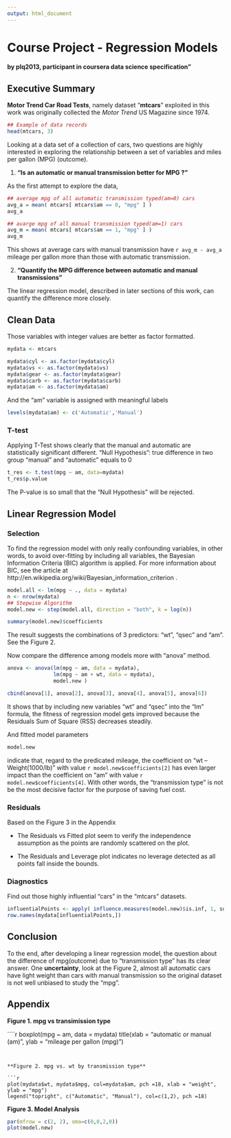 ```yaml
---
output: html_document
---
```


Course Project - Regression Models
=========================================================
#### by plq2013, participant in coursera data science specification"

## Executive Summary

__Motor Trend Car Road Tests__, namely dataset "__mtcars__" exploited in this work was originally collected the _Motor Trend_ US Magazine since 1974.

```r
## Example of data records
head(mtcars, 3)
```

Looking at a data set of a collection of cars, two questions are highly interested in exploring the relationship between a set of variables and miles per gallon (MPG) (outcome). 

1. __"Is an automatic or manual transmission better for MPG ?"__

As the first attempt to explore the data,
```r
## average mpg of all automatic transmission typed(am=0) cars
avg_a = mean( mtcars[ mtcars$am == 0, "mpg" ] )
avg_a

## avarge mpg of all manual transmission typed(am=1) cars
avg_m = mean( mtcars[ mtcars$am == 1, "mpg" ] )
avg_m
```
This shows at average cars with manual transmission have `r avg_m - avg_a` mileage per gallon more than those with automatic transmission. 

2. __"Quantify the MPG difference between automatic and manual transmissions"__

The linear regression model, described in later sections of this work, can quantify the difference more closely.


## Clean Data

Those variables with integer values are better as factor formatted.

```r
mydata <- mtcars

mydata$cyl <- as.factor(mydata$cyl)
mydata$vs <- as.factor(mydata$vs)
mydata$gear <- as.factor(mydata$gear)
mydata$carb <- as.factor(mydata$carb)
mydata$am <- as.factor(mydata$am)
```

And the "am" variable is assigned with meaningful labels
```r
levels(mydata$am) <- c('Automatic','Manual')
```


### T-test
Applying T-Test shows clearly that the manual and automatic are statistically significant different.
"Null Hypothesis": true difference in two group "manual" and "automatic" equals to 0
```r
t_res <- t.test(mpg ~ am, data=mydata)
t_res$p.value
```
The P-value is so small that the "Null Hypothesis" will be rejected.

## Linear Regression Model

### Selection 
To find the regression model with only really confounding variables, in other words, to avoid over-fitting by including all variables, the Bayesian Information Criteria (BIC) algorithm is applied. For more information about BIC, see the article at http://en.wikipedia.org/wiki/Bayesian_information_criterion .

```r
model.all <- lm(mpg ~ ., data = mydata)
n <- nrow(mydata)
## Stepwise Algorithm
model.new <- step(model.all, direction = "both", k = log(n))
```

```r
summary(model.new)$coefficients
```

The result suggests the combinations of 3 predictors: "wt", "qsec" and "am". See the Figure 2.

Now compare the difference among models more with "anova" method.

```r
anova <- anova(lm(mpg ~ am, data = mydata), 
               lm(mpg ~ am + wt, data = mydata),
               model.new )

cbind(anova[1], anova[2], anova[3], anova[4], anova[5], anova[6])
```

It shows that by including new variables "wt" and "qsec" into the "lm" formula, the fitness of regression model gets improved because the Residuals Sum of Square (RSS) decreases steadily. 

And fitted model parameters
```r
model.new

```
indicate that, regard to the predicated mileage, the coefficient on "wt -- Weight(1000/lb)" with value `r model.new$coefficients[2]`  has even larger impact than the coefficient on "am" with value `r model.new$coefficients[4]`. With other words, the "transmission type" is not be the most decisive factor for the purpose of saving fuel cost.

### Residuals

Based on the Figure 3 in the Appendix

- The Residuals vs Fitted plot seem to verify the independence assumption as the points are randomly scattered on the plot.

- The Residuals and Leverage plot indicates no leverage detected as all points fall inside the bounds.

### Diagnostics
Find out those highly influential "cars" in the "mtcars" datasets.

```r
influentialPoints <- apply( influence.measures(model.new)$is.inf, 1, sum)>0
row.names(mydata[influentialPoints,])
```
## Conclusion
To the end, after developing a linear regression model, the question about the difference of mpg(outcome) due to "transmission type" has its clear answer. One **uncertainty**, look at the Figure 2, almost all automatic cars have light weight than cars with manual transmission so the original dataset is not well unbiased to study the "mpg". 


## Appendix


**Figure 1. mpg vs transimission type**

````r
boxplot(mpg ~ am, data = mydata)
title(xlab = "automatic or manual (am)", ylab = "mileage per gallon (mpg)")

```


**Figure 2. mpg vs. wt by transmission type**

```r
plot(mydata$wt, mydata$mpg, col=mydata$am, pch =18, xlab = "weight", ylab = "mpg")
legend("topright", c("Automatic", "Manual"), col=c(1,2), pch =18)
```


**Figure 3. Model Analysis**

```r
par(mfrow = c(2, 2), oma=c(0,0,2,0))
plot(model.new)
```
